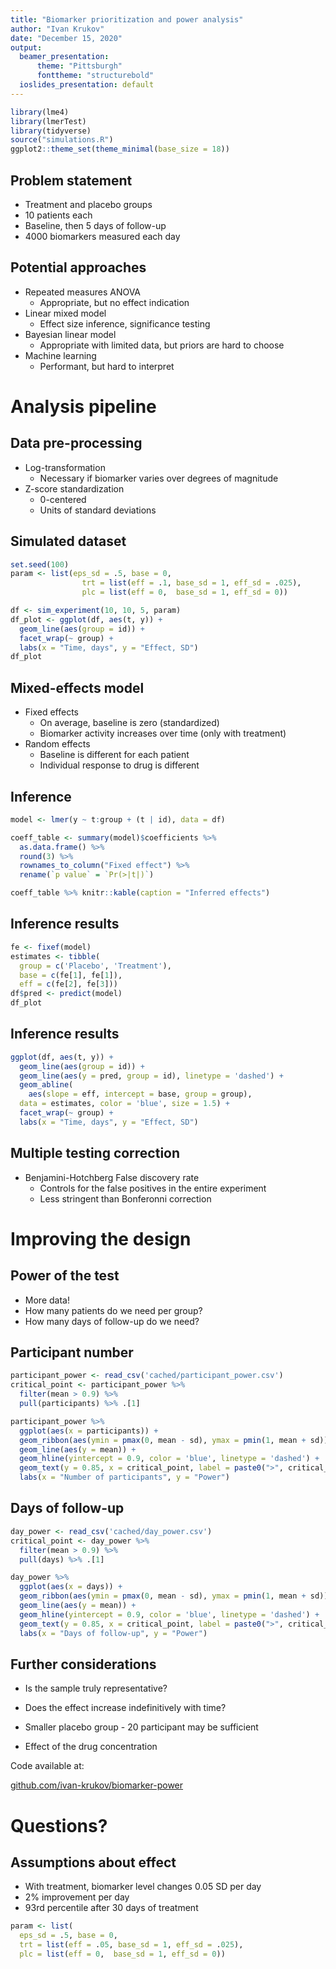 ```yaml
---
title: "Biomarker prioritization and power analysis"
author: "Ivan Krukov"
date: "December 15, 2020"
output:
  beamer_presentation: 
      theme: "Pittsburgh"
      fonttheme: "structurebold"
  ioslides_presentation: default
---
```


```r
library(lme4)
library(lmerTest)
library(tidyverse)
source("simulations.R")
ggplot2::theme_set(theme_minimal(base_size = 18))
```

## Problem statement

- Treatment and placebo groups
- 10 patients each
- Baseline, then 5 days of follow-up
- 4000 biomarkers measured each day

## Potential approaches

- Repeated measures ANOVA
  - Appropriate, but no effect indication
- Linear mixed model
  - Effect size inference, significance testing
- Bayesian linear model
  - Appropriate with limited data, but priors are hard to choose
- Machine learning
  - Performant, but hard to interpret
  
# Analysis pipeline
  
## Data pre-processing

- Log-transformation
  - Necessary if biomarker varies over degrees of magnitude
- Z-score standardization
  - 0-centered 
  - Units of standard deviations

## Simulated dataset

```r
set.seed(100)
param <- list(eps_sd = .5, base = 0,
                trt = list(eff = .1, base_sd = 1, eff_sd = .025),
                plc = list(eff = 0,  base_sd = 1, eff_sd = 0))

df <- sim_experiment(10, 10, 5, param)
df_plot <- ggplot(df, aes(t, y)) + 
  geom_line(aes(group = id)) + 
  facet_wrap(~ group) +
  labs(x = "Time, days", y = "Effect, SD")
df_plot
```

## Mixed-effects model

- Fixed effects
  - On average, baseline is zero (standardized)
  - Biomarker activity increases over time (only with treatment)

- Random effects
  - Baseline is different for each patient
  - Individual response to drug is different
  
## Inference

```r
model <- lmer(y ~ t:group + (t | id), data = df)

coeff_table <- summary(model)$coefficients %>% 
  as.data.frame() %>% 
  round(3) %>% 
  rownames_to_column("Fixed effect") %>%
  rename(`p value` = `Pr(>|t|)`)

coeff_table %>% knitr::kable(caption = "Inferred effects")
```

## Inference results

```r
fe <- fixef(model)
estimates <- tibble(
  group = c('Placebo', 'Treatment'), 
  base = c(fe[1], fe[1]),
  eff = c(fe[2], fe[3]))
df$pred <- predict(model)
df_plot
```

## Inference results

```r
ggplot(df, aes(t, y)) + 
  geom_line(aes(group = id)) + 
  geom_line(aes(y = pred, group = id), linetype = 'dashed') +
  geom_abline(
    aes(slope = eff, intercept = base, group = group), 
  data = estimates, color = 'blue', size = 1.5) +
  facet_wrap(~ group) +
  labs(x = "Time, days", y = "Effect, SD")
```

## Multiple testing correction

- Benjamini-Hotchberg False discovery rate
  - Controls for the false positives in the entire experiment
  - Less stringent than Bonferonni correction

# Improving the design

## Power of the test

- More data!
- How many patients do we need per group?
- How many days of follow-up do we need?

## Participant number

```r
participant_power <- read_csv('cached/participant_power.csv')
critical_point <- participant_power %>% 
  filter(mean > 0.9) %>% 
  pull(participants) %>% .[1]

participant_power %>%
  ggplot(aes(x = participants)) + 
  geom_ribbon(aes(ymin = pmax(0, mean - sd), ymax = pmin(1, mean + sd)), fill = 'gray90') +
  geom_line(aes(y = mean)) +
  geom_hline(yintercept = 0.9, color = 'blue', linetype = 'dashed') +
  geom_text(y = 0.85, x = critical_point, label = paste0(">", critical_point), color = 'black', size = 5) +
  labs(x = "Number of participants", y = "Power")
```

## Days of follow-up

```r
day_power <- read_csv('cached/day_power.csv')
critical_point <- day_power %>% 
  filter(mean > 0.9) %>% 
  pull(days) %>% .[1]

day_power %>%
  ggplot(aes(x = days)) + 
  geom_ribbon(aes(ymin = pmax(0, mean - sd), ymax = pmin(1, mean + sd)), fill = 'gray90') +
  geom_line(aes(y = mean)) +
  geom_hline(yintercept = 0.9, color = 'blue', linetype = 'dashed') +
  geom_text(y = 0.85, x = critical_point, label = paste0(">", critical_point), color = 'black', size = 5) +
  labs(x = "Days of follow-up", y = "Power")
```

## Further considerations

- Is the sample truly representative?
- Does the effect increase indefinitively with time?

- Smaller placebo group - 20 participant may be sufficient
- Effect of the drug concentration

Code available at:

[github.com/ivan-krukov/biomarker-power](https://github.com/ivan-krukov/biomarker-power)

# Questions?

## Assumptions about effect

- With treatment, biomarker level changes 0.05 SD per day
 - 2% improvement per day
 - 93rd percentile after 30 days of treatment

```r
param <- list(
  eps_sd = .5, base = 0,
  trt = list(eff = .05, base_sd = 1, eff_sd = .025),
  plc = list(eff = 0,  base_sd = 1, eff_sd = 0))
```


